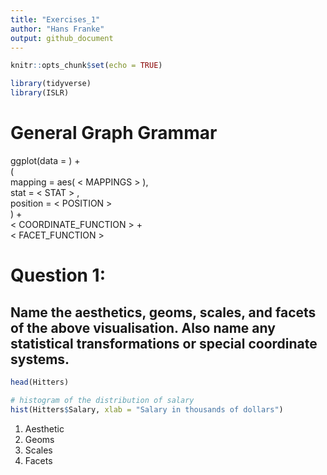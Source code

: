 ```yaml
---
title: "Exercises_1"
author: "Hans Franke"
output: github_document
---
```


```r
knitr::opts_chunk$set(echo = TRUE)
```

```r

library(tidyverse)
library(ISLR)

```

# General Graph Grammar


ggplot(data = <DATA>) +   
  <GEOM_FUNCTION>(  
     mapping = aes( < MAPPINGS > ),  
     stat = < STAT > ,   
     position = < POSITION >  
  ) +  
  < COORDINATE_FUNCTION > +  
  < FACET_FUNCTION >  

# Question 1:
## Name the aesthetics, geoms, scales, and facets of the above visualisation. Also name any statistical transformations or special coordinate systems.

```r
head(Hitters)
```

```r
# histogram of the distribution of salary
hist(Hitters$Salary, xlab = "Salary in thousands of dollars")
```


1. Aesthetic
2. Geoms
3. Scales
4. Facets



